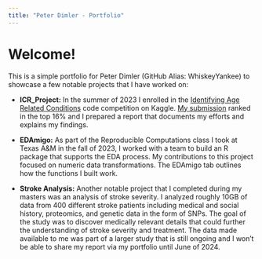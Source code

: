```yaml
---
title: "Peter Dimler - Portfolio"
---
```


# Welcome!
This is a simple portfolio for Peter Dimler (GitHub Alias: WhiskeyYankee) to showcase a few notable projects that I have worked on:

* **ICR_Project:** In the summer of 2023 I enrolled in the [Identifying Age Related Conditions](https://www.kaggle.com/competitions/icr-identify-age-related-conditions/overview/description) code competition on Kaggle. [My submission](https://www.kaggle.com/code/whiskeyyankee/notebook06df57f4df/report?scriptVersionId=137914322) ranked in the top 16% and I prepared a report that documents my efforts and explains my findings. 

* **EDAmigo:** As part of the Reproducible Computations class I took at Texas A&M in the fall of 2023, I worked with a team to build an R package that supports the EDA process. My contributions to this project focused on numeric data transformations. The EDAmigo tab outlines how the functions I built work. 

* **Stroke Analysis:** Another notable project that I completed during my masters was an analysis of stroke severity. I analyzed roughly 10GB of data from 400 different stroke patients including medical and social history, proteomics, and genetic data in the form of SNPs. The goal of the study was to discover medically relevant details that could further the understanding of stroke severity and treatment. The data made available to me was part of a larger study that is still ongoing and I won’t be able to share my report via my portfolio until June of 2024.
